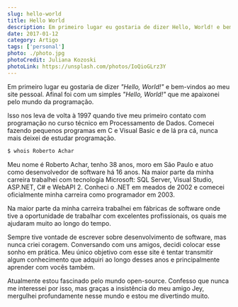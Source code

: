 ```yaml
---
slug: hello-world
title: Hello World
description: Em primeiro lugar eu gostaria de dizer Hello, World! e bem-vindos ao meu blog.
date: 2017-01-12
category: Artigo
tags: ['personal']
photo: ./photo.jpg
photoCredit: Juliana Kozoski
photoLink: https://unsplash.com/photos/IoQioGLrz3Y
---
```


Em primeiro lugar eu gostaria de dizer _"Hello, World!"_ e bem-vindos ao meu site pessoal. Afinal foi com um simples _"Hello, World!"_ que me apaixonei pelo mundo da programação.

Isso nos leva de volta à 1997 quando tive meu primeiro contato com programação no curso técnico em Processamento de Dados. Comecei fazendo pequenos programas em C e Visual Basic e de lá pra cá, nunca mais deixei de estudar programação.

```bash
$ whois Roberto Achar
```

Meu nome é Roberto Achar, tenho 38 anos, moro em São Paulo e atuo como desenvolvedor de software há 16 anos. Na maior parte da minha carreira trabalhei com tecnologia Microsoft: SQL Server, Visual Studio, ASP.NET, C# e WebAPI 2. Conheci o .NET em meados de 2002 e comecei oficialmente minha carreira como programador em 2003.

Na maior parte da minha carreira trabalhei em fábricas de software onde tive a oportunidade de trabalhar com excelentes profissionais, os quais me ajudaram muito ao longo do tempo.

Sempre tive vontade de escrever sobre desenvolvimento de software, mas nunca criei coragem. Conversando com uns amigos, decidi colocar esse sonho em prática. Meu único objetivo com esse site é tentar transmitir algum conhecimento que adquiri ao longo desses anos e principalmente aprender com vocês também.

Atualmente estou fascinado pelo mundo open-source. Confesso que nunca me interessei por isso, mas graças a insistência do meu amigo Jey, mergulhei profundamente nesse mundo e estou me divertindo muito.
